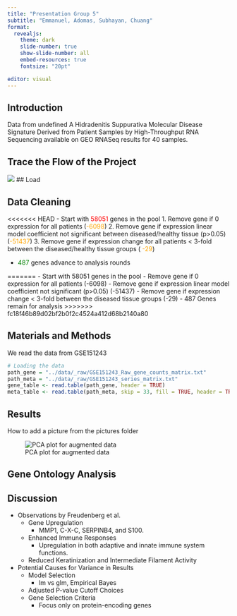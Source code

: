 ```yaml
---
title: "Presentation Group 5"
subtitle: "Emmanuel, Adomas, Subhayan, Chuang"
format: 
  revealjs: 
    theme: dark
    slide-number: true
    show-slide-number: all
    embed-resources: true
    fontsize: "20pt"

editor: visual
---
```


## Introduction

Data from undefined A Hidradenitis Suppurativa Molecular Disease Signature Derived from Patient Samples by High-Throughput RNA Sequencing available on GEO RNASeq results for 40 samples.

## Trace the Flow of the Project

![](../pictures/flowchart_cut.png) \## Load

## Data Cleaning

<<<<<<< HEAD
- Start with <span style="color:red;">58051</span> genes in the pool
  1. Remove gene if 0 expression for all patients (<span style="color:orange;">-6098</span>)
  2. Remove gene if expression linear model coefficient not significant between diseased/healthy tissue (p>0.05) (<span style="color:orange;">-51437</span>)
  3. Remove gene if expression change for all patients < 3-fold between the diseased/healthy tissue groups ( <span style="color:orange;">-29</span>)
  
- <span style="color:green;">487</span> genes advance to analysis rounds


=======
-   Start with 58051 genes in the pool
    -   Remove gene if 0 expression for all patients (-6098)
    -   Remove gene if expression linear model coefficient not significant (p\>0.05) (-51437)
    -   Remove gene if expression change \< 3-fold between the diseased tissue groups (-29)
-   487 Genes remain for analysis
>>>>>>> fc18f46b89d02bf2b0f2c4524a412d68b2140a80

## Materials and Methods

We read the data from GSE151243

``` .r
# Loading the data
path_gene = "../data/_raw/GSE151243_Raw_gene_counts_matrix.txt"
path_meta = "../data/_raw/GSE151243_series_matrix.txt"
gene_table <- read.table(path_gene, header = TRUE)
meta_table <- read.table(path_meta, skip = 33, fill = TRUE, header = TRUE)
```

## Results

How to add a picture from the pictures folder

![PCA plot for augmented data](../pictures/PCA_score.png)

## Gene Ontology Analysis

## Discussion

-   Observations by Freudenberg et al.
    -   Gene Upregulation
        -   MMP1, C-X-C, SERPINB4, and S100.
    -   Enhanced Immune Responses
        -   Upregulation in both adaptive and innate immune system functions.
    -   Reduced Keratinization and Intermediate Filament Activity

-   Potential Causes for Variance in Results
    -   Model Selection
        -   lm vs glm, Empirical Bayes
    -   Adjusted P-value Cutoff Choices
    -   Gene Selection Criteria
        -   Focus only on protein-encoding genes
